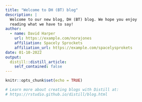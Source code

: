 ```yaml
---
title: "Welcome to DH (BT) blog"
description: |
  Welcome to our new blog, DH (BT) blog. We hope you enjoy 
  reading what we have to say!
author:
  - name: David Harper
    url: https://example.com/norajones
    affiliation: Spacely Sprockets
    affiliation_url: https://example.com/spacelysprokets
date: 01-10-2022
output:
  distill::distill_article:
    self_contained: false
---
```


```r
knitr::opts_chunk$set(echo = TRUE)

# Learn more about creating blogs with Distill at:
# https://rstudio.github.io/distill/blog.html

```



